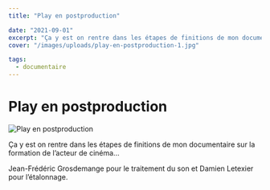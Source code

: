 ```yaml
---
title: "Play en postproduction"

date: "2021-09-01"
excerpt: "Ça y est on rentre dans les étapes de finitions de mon documentaire sur la formation de l’acteur de cinéma... Jean-Frédéric Grosdemange pour le traite..."
cover: "/images/uploads/play-en-postproduction-1.jpg"

tags:
  - documentaire
---
```


# Play en postproduction

![Play en postproduction](/images/uploads/play-en-postproduction-1.jpg)

Ça y est on rentre dans les étapes de finitions de mon documentaire sur la formation de l’acteur de cinéma...

Jean-Frédéric Grosdemange pour le traitement du son et Damien Letexier pour l’étalonnage.

